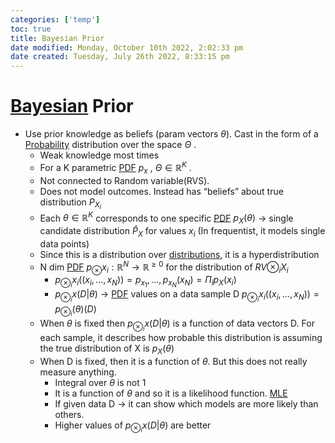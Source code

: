 ```yaml
---
categories: ['temp']
toc: true
title: Bayesian Prior
date modified: Monday, October 10th 2022, 2:02:33 pm
date created: Tuesday, July 26th 2022, 8:33:15 pm
---
```


# [Bayesian](Bayesian.qmd) Prior
- Use prior knowledge as beliefs (param vectors $\theta$). Cast in the form of a [Probability](Probability.qmd) distribution over the space $\Theta$ .
	- Weak knowledge most times
	- For a K parametric [PDF](PDF.qmd) $p_{x}$ , $\Theta \in \mathbb{R}^{K}$ .
	- Not connected to Random variable(RVS).
	- Does not model outcomes. Instead has "beliefs" about true distribution $P_{X_{i}}$
	- Each $\theta \in \mathbb{R}^{K}$ corresponds to one specific [PDF](PDF.qmd) $p_{X}(\theta)$ -> single candidate distribution $\hat P_{X}$ for values $x_i$ (In frequentist, it models single data points)
	- Since this is a distribution over [distributions](distributions), it is a hyperdistribution
	- N dim [PDF](PDF.qmd) $p_{\otimes}x_{i}: \mathbb{R}^{N} \rightarrow \mathbb{R}^{\geq 0}$ for the distribution of $RV \otimes_{i}X_{i}$
		- $p_{\otimes_{i}}x_{i}((x_{i},…, x_{N})) = p_{x_{1}}, …, p_{x_{N}}(x_{N}) = \Pi_{i}p_{X}(x_{i})$
		- $p_{\otimes_{i}}x(D|\theta)$ -> [PDF](PDF.qmd) values on a data sample D $p_{\otimes_{i}}x_{i}((x_{i},…, x_{N})) = p_{\otimes_{i}}(\theta)(D)$
	- When $\theta$ is fixed then $p_{\otimes_{i}}x(D|\theta)$ is a function of data vectors D. For each sample, it describes how probable this distribution is assuming the true distribution of X is $p_{X}(\theta)$
	- When D is fixed, then it is a function of $\theta$. But this does not really measure anything.
		- Integral over $\theta$ is not 1
		- It is a function of $\theta$ and so it is a likelihood function. [MLE](MLE)
		- If given data D -> it can show which models are more likely than others.
		- Higher values of	$p_{\otimes_{i}}x(D|\theta)$ are better



